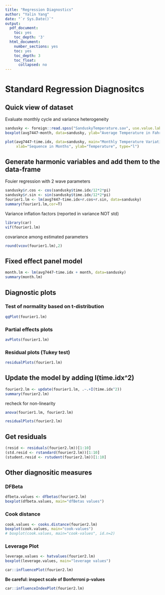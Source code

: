 ---
title: "Regression Diagnostics"
author: "Yalin Yang"
date: "`r Sys.Date()`"
output:
  pdf_document:
    toc: yes
    toc_depth: '3'
  html_document:
    number_sections: yes
    toc: yes
    toc_depth: 3
    toc_float:
      collapsed: no
--- 

# Standard Regression Diagnositcs

## Quick view of dataset

Evaluate monthly cycle and variance heterogeneity

```{r fig.height=8, fig.width=12}
sandusky <- foreign::read.spss("SanduskyTemperature.sav", use.value.labels = TRUE, to.data.frame = TRUE)
boxplot(avg7447~month, data=sandusky, ylab="Average Temperature in Fahrenheit", main="Sandusky Climate 1990-1999")
```

```{r fig.height=8, fig.width=12}
plot(avg7447~time.idx, data=sandusky, main="Monthly Temperature Variation at Sandusky, Ohio, from 1990 to 1999",
     xlab="Sequence in Months", ylab="Temperature", type="l")
```

## Generate harmonic variables and add them to the data-frame

Fouier regression with 2 wave parameters

```{r}
sandusky$r.cos <- cos(sandusky$time.idx/12*2*pi)
sandusky$r.sin <- sin(sandusky$time.idx/12*2*pi)
fourier1.lm <- lm(avg7447~time.idx+r.cos+r.sin, data=sandusky)
summary(fourier1.lm,cor=T)
```

Variance inflation factors (reported in variance NOT std)

```{r message=FALSE, warning=FALSE}
library(car)
vif(fourier1.lm)
```

covariance among estimated parameters

```{r}
round(vcov(fourier1.lm),2) 
```

## Fixed effect panel model

```{r}
month.lm <- lm(avg7447~time.idx + month, data=sandusky)
summary(month.lm)
```

## Diagnostic plots

### Test of normality based on t-distribution

```{r fig.height=8, fig.width=12, message=FALSE, warning=FALSE}
qqPlot(fourier1.lm) 
```

### Partial effects plots

```{r fig.height=8, fig.width=12}
avPlots(fourier1.lm) 
```

### Residual plots (Tukey test)

```{r fig.height=8, fig.width=12}
residualPlots(fourier1.lm)
```

## Update the model by adding I(time.idx^2)

```{r}
fourier2.lm <- update(fourier1.lm, .~.+I(time.idx^2))
summary(fourier2.lm)
```

recheck for non-linearity

```{r}
anova(fourier1.lm, fourier2.lm)
```

```{r fig.height=8, fig.width=12}
residualPlots(fourier2.lm) 
```

## Get residuals

```{r}
(resid <- residuals(fourier2.lm))[1:10]
(std.resid <- rstandard(fourier2.lm))[1:10]
(student.resid <- rstudent(fourier2.lm))[1:10]
```

## Other diagnositic measures

### DFBeta

```{r fig.height=8, fig.width=12}
dfbeta.values <- dfbetas(fourier2.lm)
boxplot(dfbeta.values, main="dfBetas values")
```

### Cook distance

```{r fig.height=8, fig.width=12}
cook.values <- cooks.distance(fourier2.lm)
boxplot(cook.values, main="cook-values")
# boxplot(cook.values, main="cook-values", id.n=2)
```

### Leverage Plot

```{r fig.height=8, fig.width=12}
leverage.values <- hatvalues(fourier2.lm)
boxplot(leverage.values, main="leverage values")
```

```{r fig.height=8, fig.width=12}
car::influencePlot(fourier2.lm)
```

**Be careful: inspect scale of Bonferroni p-values**

```{r fig.height=8, fig.width=12}
car::influenceIndexPlot(fourier2.lm)
```

